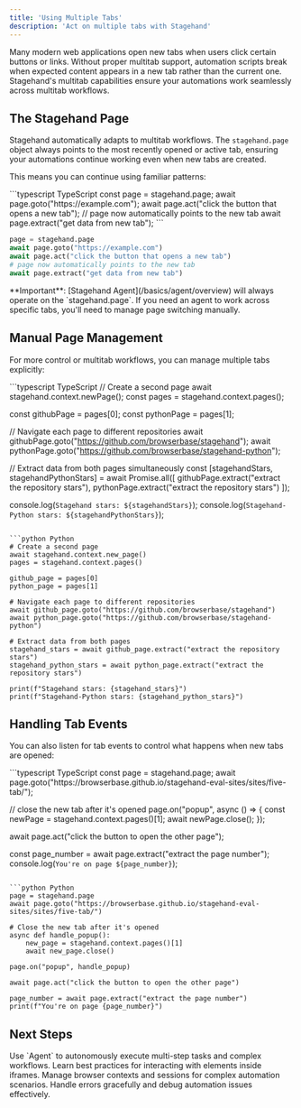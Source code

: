 ```yaml
---
title: 'Using Multiple Tabs'
description: 'Act on multiple tabs with Stagehand'
---
```


Many modern web applications open new tabs when users click certain buttons or links. Without proper multitab support, automation scripts break when expected content appears in a new tab rather than the current one. Stagehand's multitab capabilities ensure your automations work seamlessly across multitab workflows.

## The Stagehand Page

Stagehand automatically adapts to multitab workflows. The `stagehand.page` object always points to the most recently opened or active tab, ensuring your automations continue working even when new tabs are created.

This means you can continue using familiar patterns:

<CodeGroup>
```typescript TypeScript
const page = stagehand.page;
await page.goto("https://example.com");
await page.act("click the button that opens a new tab");
// page now automatically points to the new tab
await page.extract("get data from new tab");
```

```python Python
page = stagehand.page
await page.goto("https://example.com")
await page.act("click the button that opens a new tab")
# page now automatically points to the new tab
await page.extract("get data from new tab")
```
</CodeGroup>

<Warning>
**Important**: [Stagehand Agent](/basics/agent/overview) will always operate on the `stagehand.page`. If you need an agent to work across specific tabs, you'll need to manage page switching manually.
</Warning>

## Manual Page Management

For more control or multitab workflows, you can manage multiple tabs explicitly:

<CodeGroup>
```typescript TypeScript
// Create a second page
await stagehand.context.newPage();
const pages = stagehand.context.pages();

const githubPage = pages[0];
const pythonPage = pages[1];

// Navigate each page to different repositories
await githubPage.goto("https://github.com/browserbase/stagehand");
await pythonPage.goto("https://github.com/browserbase/stagehand-python");

// Extract data from both pages simultaneously
const [stagehandStars, stagehandPythonStars] = await Promise.all([
  githubPage.extract("extract the repository stars"),
  pythonPage.extract("extract the repository stars")
]);

console.log(`Stagehand stars: ${stagehandStars}`);
console.log(`Stagehand-Python stars: ${stagehandPythonStars}`);
```

```python Python
# Create a second page
await stagehand.context.new_page()
pages = stagehand.context.pages()

github_page = pages[0]
python_page = pages[1]

# Navigate each page to different repositories  
await github_page.goto("https://github.com/browserbase/stagehand")
await python_page.goto("https://github.com/browserbase/stagehand-python")

# Extract data from both pages
stagehand_stars = await github_page.extract("extract the repository stars")
stagehand_python_stars = await python_page.extract("extract the repository stars")

print(f"Stagehand stars: {stagehand_stars}")
print(f"Stagehand-Python stars: {stagehand_python_stars}")
```
</CodeGroup>

## Handling Tab Events

You can also listen for tab events to control what happens when new tabs are opened:

<CodeGroup>
```typescript TypeScript
const page = stagehand.page;
await page.goto("https://browserbase.github.io/stagehand-eval-sites/sites/five-tab/");

// close the new tab after it's opened
page.on("popup", async () => {
  const newPage = stagehand.context.pages()[1];
  await newPage.close();
});

await page.act("click the button to open the other page");

const page_number = await page.extract("extract the page number");
console.log(`You're on page ${page_number}`);
```

```python Python
page = stagehand.page
await page.goto("https://browserbase.github.io/stagehand-eval-sites/sites/five-tab/")

# Close the new tab after it's opened
async def handle_popup():
    new_page = stagehand.context.pages()[1]
    await new_page.close()

page.on("popup", handle_popup)

await page.act("click the button to open the other page")

page_number = await page.extract("extract the page number")
print(f"You're on page {page_number}")
```
</CodeGroup>

## Next Steps

<CardGroup cols={2}>
  <Card title="Orchestrate complex workflows with Agent" icon="robot" iconType="sharp-solid" href="/fundamentals/agent/overview">
    Use `Agent` to autonomously execute multi-step tasks and complex workflows.
  </Card>

  <Card title="Working with iframes" icon="frame" iconType="sharp-solid" href="/guides/working-with-iframes">
    Learn best practices for interacting with elements inside iframes.
  </Card>

  <Card title="Browser contexts and sessions" icon="browser" iconType="sharp-solid" href="/guides/browser-contexts">
    Manage browser contexts and sessions for complex automation scenarios.
  </Card>

  <Card title="Error handling and debugging" icon="bug" iconType="sharp-solid" href="/guides/error-handling">
    Handle errors gracefully and debug automation issues effectively.
  </Card>
</CardGroup>